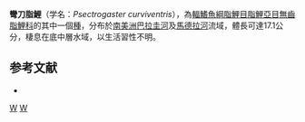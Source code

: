 {{Speciesbox 
| taxon = Psectrogaster curviventris
| status = NE
| status_system = IUCN3.1
| authority =  [[Eigenmann|Eigenmann]] & [[Kennedy|Kennedy]], 1903
| synonyms = *''Pseudopsectrogaster curviventris''<br /><small>Eigenmann & Kennedy, 1903</small>
*''Curimata pearsoni''<br /><small>Myers, 1929</small>
*''Psectrogaster pearsoni''<br /><small>Myers, 1929</small>
*''Psectrogaster rhomboides australis''<br /><small>Risso & Sánchez, 1964</small>
}}
'''彎刀脂鯉'''（学名：''Psectrogaster curviventris''），為[[輻鰭魚綱|輻鰭魚綱]][[脂鯉目|脂鯉目]][[脂鯉亞目|脂鯉亞目]][[無齒脂鯉科|無齒脂鯉科]]的其中一個[[種|種]]，分布於[[南美洲|南美洲]][[巴拉圭河|巴拉圭河]]及[[馬德拉河|馬德拉河]]流域，體長可達17.1公分，棲息在底中層水域，以生活習性不明。

==参考文献==
{{refbegin}}
*{{FishBase_species|genus=Psectrogaster|species=curviventris|year=2013|month=8}}
{{refend}}
{{Taxonbar|from=Q5552349}}

[[Category:刀脂鯉屬|W]]
[[Category:1903年描述的鱼类|W]]


{{魚類小作品}}